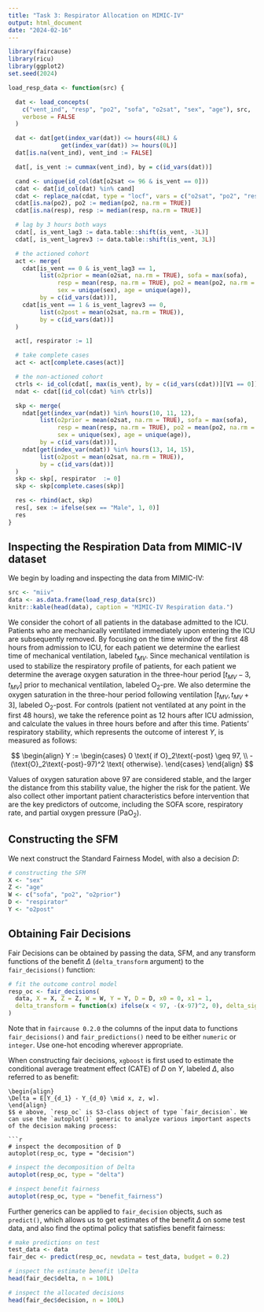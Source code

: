 ```yaml
---
title: "Task 3: Respirator Allocation on MIMIC-IV"
output: html_document
date: "2024-02-16"
---
```


```r
library(faircause)
library(ricu)
library(ggplot2)
set.seed(2024)

load_resp_data <- function(src) {

  dat <- load_concepts(
    c("vent_ind", "resp", "po2", "sofa", "o2sat", "sex", "age"), src,
    verbose = FALSE
  )

  dat <- dat[get(index_var(dat)) <= hours(48L) &
               get(index_var(dat)) >= hours(0L)]
  dat[is.na(vent_ind), vent_ind := FALSE]

  dat[, is_vent := cummax(vent_ind), by = c(id_vars(dat))]

  cand <- unique(id_col(dat[o2sat <= 96 & is_vent == 0]))
  cdat <- dat[id_col(dat) %in% cand]
  cdat <- replace_na(cdat, type = "locf", vars = c("o2sat", "po2", "resp"))
  cdat[is.na(po2), po2 := median(po2, na.rm = TRUE)]
  cdat[is.na(resp), resp := median(resp, na.rm = TRUE)]

  # lag by 3 hours both ways
  cdat[, is_vent_lag3 := data.table::shift(is_vent, -3L)]
  cdat[, is_vent_lagrev3 := data.table::shift(is_vent, 3L)]

  # the actioned cohort
  act <- merge(
    cdat[is_vent == 0 & is_vent_lag3 == 1,
         list(o2prior = mean(o2sat, na.rm = TRUE), sofa = max(sofa),
              resp = mean(resp, na.rm = TRUE), po2 = mean(po2, na.rm = TRUE),
              sex = unique(sex), age = unique(age)),
         by = c(id_vars(dat))],
    cdat[is_vent == 1 & is_vent_lagrev3 == 0,
         list(o2post = mean(o2sat, na.rm = TRUE)),
         by = c(id_vars(dat))]
  )

  act[, respirator := 1]

  # take complete cases
  act <- act[complete.cases(act)]

  # the non-actioned cohort
  ctrls <- id_col(cdat[, max(is_vent), by = c(id_vars(cdat))][V1 == 0])
  ndat <- cdat[(id_col(cdat) %in% ctrls)]

  skp <- merge(
    ndat[get(index_var(ndat)) %in% hours(10, 11, 12),
         list(o2prior = mean(o2sat, na.rm = TRUE), sofa = max(sofa),
              resp = mean(resp, na.rm = TRUE), po2 = mean(po2, na.rm = TRUE),
              sex = unique(sex), age = unique(age)),
         by = c(id_vars(dat))],
    ndat[get(index_var(ndat)) %in% hours(13, 14, 15),
         list(o2post = mean(o2sat, na.rm = TRUE)),
         by = c(id_vars(dat))]
  )
  skp <- skp[, respirator  := 0]
  skp <- skp[complete.cases(skp)]

  res <- rbind(act, skp)
  res[, sex := ifelse(sex == "Male", 1, 0)]
  res
}
```

## Inspecting the Respiration Data from MIMIC-IV dataset

We begin by loading and inspecting the data from MIMIC-IV:

```r
src <- "miiv"
data <- as.data.frame(load_resp_data(src))
knitr::kable(head(data), caption = "MIMIC-IV Respiration data.")
```

We consider the cohort of all patients in the database admitted to the ICU. Patients who are mechanically ventilated immediately upon entering the ICU are subsequently removed. By focusing on the time window of the first 48 hours from admission to ICU, for each patient we determine the earliest time of mechanical ventilation, labeled $t_{MV}$. Since mechanical ventilation is used to stabilize the respiratory profile of patients, for each patient we determine the average oxygen saturation in the three-hour period $[t_{MV}-3, t_{MV}]$ prior to mechanical ventilation, labeled O$_2$-pre. We also determine the oxygen saturation in the three-hour period following ventilation $[t_{MV}, t_{MV}+3]$, labeled O$_2$-post. For controls (patient not ventilated at any point in the first 48 hours), we take the reference point as 12 hours after ICU admission, and calculate the values in three hours before and after this time. Patients' respiratory stability, which represents the outcome of interest $Y$, is measured as follows:

$$
\begin{align}
    Y := \begin{cases}
    0 \text{ if O}_2\text{-post} \geq 97, \\
    -(\text{O}_2\text{-post}-97)^2 \text{ otherwise}.
        \end{cases}
\end{align}
$$

Values of oxygen saturation above 97 are considered stable, and the larger the distance from this stability value, the higher the risk for the patient. We also collect other important patient characteristics before intervention that are the key predictors of outcome, including the SOFA score, respiratory rate, and partial oxygen pressure (PaO$_2$).

## Constructing the SFM

We next construct the Standard Fairness Model, with also a decision $D$:

```r
# constructing the SFM
X <- "sex"
Z <- "age"
W <- c("sofa", "po2", "o2prior")
D <- "respirator"
Y <- "o2post"
```

## Obtaining Fair Decisions

Fair Decisions can be obtained by passing the data, SFM, and any transform functions of the benefit $\Delta$ (`delta_transform` argument) to the `fair_decisions()` function:

```r
# fit the outcome control model
resp_oc <- fair_decisions(
  data, X = X, Z = Z, W = W, Y = Y, D = D, x0 = 0, x1 = 1,
  delta_transform = function(x) ifelse(x < 97, -(x-97)^2, 0), delta_sign = 1
)
```

Note that in `faircause 0.2.0` the columns of the input data to functions `fair_decisions()` and `fair_predictions()` need to be either `numeric` or `integer`. Use one-hot encoding wherever appropriate.

When constructing fair decisions, `xgboost` is first used to estimate the conditional average treatment effect (CATE) of $D$ on $Y$, labeled $\Delta$, also referred to as benefit:

``` $$
\begin{align}
\Delta = E[Y_{d_1} - Y_{d_0} \mid x, z, w].
\end{align}
$$ e above, `resp_oc` is S3-class object of type `fair_decision`. We can use the `autoplot()` generic to analyze various important aspects of the decision making process:

```r
# inspect the decomposition of D
autoplot(resp_oc, type = "decision")
```

```r
# inspect the decomposition of Delta
autoplot(resp_oc, type = "delta")
```

```r
# inspect benefit fairness
autoplot(resp_oc, type = "benefit_fairness")
```

Further generics can be applied to `fair_decision` objects, such as `predict()`, which allows us to get estimates of the benefit $\Delta$ on some test data, and also find the optimal policy that satisfies benefit fairness:

```r
# make predictions on test
test_data <- data
fair_dec <- predict(resp_oc, newdata = test_data, budget = 0.2)

# inspect the estimate benefit \Delta
head(fair_dec$delta, n = 100L)

# inspect the allocated decisions
head(fair_dec$decision, n = 100L)
```
